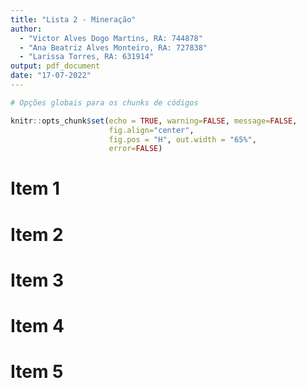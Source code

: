 ```yaml
---
title: "Lista 2 - Mineração"
author: 
  - "Victor Alves Dogo Martins, RA: 744878"
  - "Ana Beatriz Alves Monteiro, RA: 727838"
  - "Larissa Torres, RA: 631914"
output: pdf_document
date: "17-07-2022"
---
```


```r
# Opções globais para os chunks de códigos

knitr::opts_chunk$set(echo = TRUE, warning=FALSE, message=FALSE,
                      fig.align="center",
                      fig.pos = "H", out.width = "65%",
                      error=FALSE)
```

# Item 1

# Item 2

# Item 3

# Item 4

# Item 5

